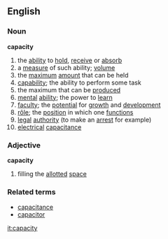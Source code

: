 ==English==
===Noun===
'''capacity'''

# the [[ability]] to [[hold]], [[receive]] or [[absorb]]
# a [[measure]] of such ability; [[volume]]
# the [[maximum]] [[amount]] that can be held
# [[capability]]; the ability to perform some task
# the maximum that can be [[produce]]d
# [[mental]] [[ability]]; the power to [[learn]]
# [[faculty]]; the [[potential]] for [[growth]] and [[development]]
# [[rôle]]; the [[position]] in which one [[function]]s
# [[legal]] [[authority]] (to make an [[arrest]] for example)
# [[electrical]] [[capacitance]]

===Adjective===
'''capacity'''

# filling the [[allotted]] [[space]]

===Related terms===
*[[capacitance]]
*[[capacitor]]

[[it:capacity]]